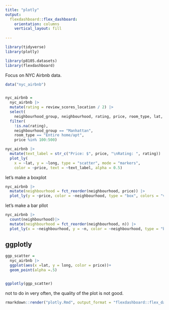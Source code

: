```yaml
---
title: "plotly"
output: 
  flexdashboard::flex_dashboard:
    orientation: columns
    vertical_layout: fill
      
---
```


```r
library(tidyverse)
library(plotly)

library(p8105.datasets)
library(flexdashboard)
```



Focus on NYC Airbnb data.

```r
data("nyc_airbnb")


nyc_airbnb = 
  nyc_airbnb |> 
  mutate(rating = review_scores_location / 2) |>
  select(
    neighbourhood_group, neighbourhood, rating, price, room_type, lat, long) |>
  filter(
    !is.na(rating), 
    neighbourhood_group == "Manhattan",
    room_type == "Entire home/apt",
    price %in% 100:500)
```


```r
nyc_airbnb |>
  mutate(text_label = str_c("Price: $", price, "\nRating: ", rating)) |> 
  plot_ly(
    x = ~lat, y = ~long, type = "scatter", mode = "markers",
    color = ~price, text = ~text_label, alpha = 0.5)
```

let's make a boxplot
```r
nyc_airbnb |> 
  mutate(neighbourhood = fct_reorder(neighbourhood, price)) |> 
  plot_ly(y = ~price, color = ~neighbourhood, type = "box", colors = "viridis")
```

let's make a bar pllot

```r
nyc_airbnb |>
  count(neighbourhood)|>
  mutate(neighbourhood = fct_reorder(neighbourhood, n)) |> 
  plot_ly(x = ~neighbourhood, y = ~n, color = ~neighbourhood, type = "bar", colors = "viridis")
```




## ggplotly

```r
ggp_scatter = 
  nyc_airbnb |>
  ggplot(aes(x =lat, y = long, color = price))+
  geom_point(alpha =.5)


ggplotly(ggp_scatter)
```
not to do in very often, the quality of the plot is not good.

```r
rmarkdown::render("plotly.Rmd", output_format = "flexdashboard::flex_dashboard")
```


